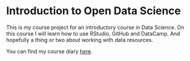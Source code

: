 # Introduction to Open Data Science

This is my course project for an introductory course in Data Science. On this course I will learn how to use RStudio, GitHub and DataCamp. And hopefully a thing or two about working with data resources. 

You can find my course diary [here](https://Zipi1994.github.io/IODS-project/). 